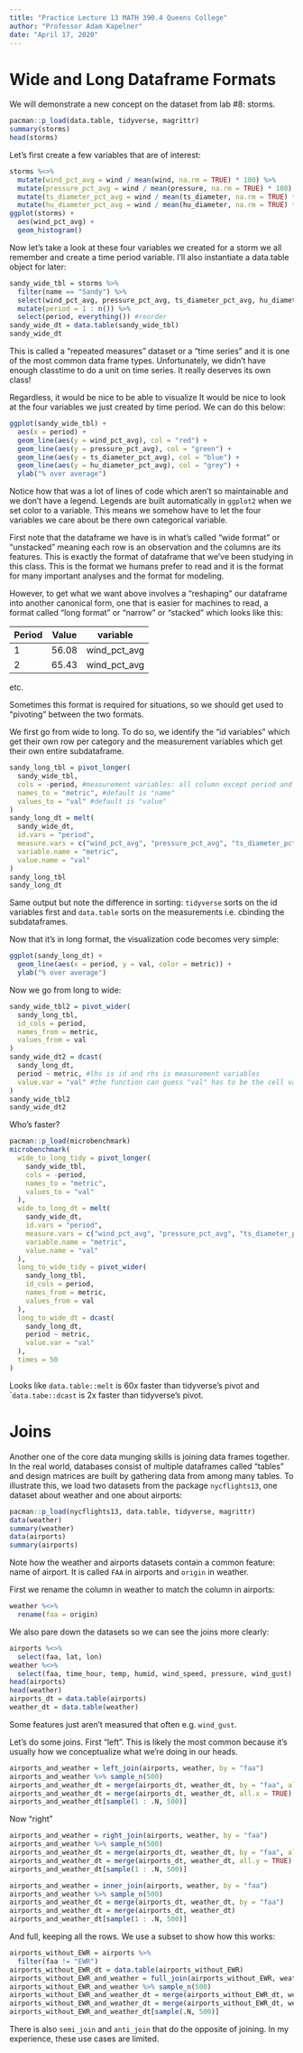 ```yaml
---
title: "Practice Lecture 13 MATH 390.4 Queens College"
author: "Professor Adam Kapelner"
date: "April 17, 2020"
---
```






# Wide and Long Dataframe Formats

We will demonstrate a new concept on the dataset from lab #8: storms.

```r
pacman::p_load(data.table, tidyverse, magrittr)
summary(storms)
head(storms)
```

Let's first create a few variables that are of interest:

```r
storms %<>% 
  mutate(wind_pct_avg = wind / mean(wind, na.rm = TRUE) * 100) %>%
  mutate(pressure_pct_avg = wind / mean(pressure, na.rm = TRUE) * 100) %>%
  mutate(ts_diameter_pct_avg = wind / mean(ts_diameter, na.rm = TRUE) * 100) %>%
  mutate(hu_diameter_pct_avg = wind / mean(hu_diameter, na.rm = TRUE) * 100)
ggplot(storms) + 
  aes(wind_pct_avg) + 
  geom_histogram()
```

Now let's take a look at these four variables we created for a storm we all remember and create a time period variable. I'll also instantiate a data.table object for later:

```r
sandy_wide_tbl = storms %>% 
  filter(name == "Sandy") %>%
  select(wind_pct_avg, pressure_pct_avg, ts_diameter_pct_avg, hu_diameter_pct_avg) %>% #we only care about our variables
  mutate(period = 1 : n()) %>%
  select(period, everything()) #reorder
sandy_wide_dt = data.table(sandy_wide_tbl)
sandy_wide_dt
```

This is called a "repeated measures" dataset or a "time series" and it is one of the most common data frame types. Unfortunately, we didn't have enough classtime to do a unit on time series. It really deserves its own class!

Regardless, it would be nice to be able to visualize It would be nice to look at the four variables we just created by time period. We can do this below:

```r
ggplot(sandy_wide_tbl) + 
  aes(x = period) + 
  geom_line(aes(y = wind_pct_avg), col = "red") + 
  geom_line(aes(y = pressure_pct_avg), col = "green") + 
  geom_line(aes(y = ts_diameter_pct_avg), col = "blue") + 
  geom_line(aes(y = hu_diameter_pct_avg), col = "grey") +
  ylab("% over average")
```

Notice how that was a lot of lines of code which aren't so maintainable and we don't have a legend. Legends are built automatically in `ggplot2` when we set color to a variable. This means we somehow have to let the four variables we care about be there own categorical variable.

First note that the dataframe we have is in what's called "wide format" or "unstacked" meaning each row is an observation and the columns are its features. This is exactly the format of dataframe that we've been studying in this class. This is the format we humans prefer to read and it is the format for many important analyses and the format for modeling.

However, to get what we want above involves a "reshaping" our dataframe into another canonical form, one that is easier for machines to read, a format called "long format" or "narrow" or "stacked" which looks like this:

| Period      | Value       | variable     |
| ----------- | ----------- | -------------|
| 1           | 56.08       | wind_pct_avg |
| 2           | 65.43       | wind_pct_avg |
etc.

Sometimes this format is required for situations, so we should get used to "pivoting" between the two formats. 

We first go from wide to long. To do so, we identify the "id variables" which get their own row per category and the measurement variables which get their own entire subdataframe.

```r
sandy_long_tbl = pivot_longer(
  sandy_wide_tbl, 
  cols = -period, #measurement variables: all column except period and period is then the ID variable
  names_to = "metric", #default is "name"
  values_to = "val" #default is "value"
)
sandy_long_dt = melt(
  sandy_wide_dt,
  id.vars = "period",
  measure.vars = c("wind_pct_avg", "pressure_pct_avg", "ts_diameter_pct_avg", "hu_diameter_pct_avg"),
  variable.name = "metric",
  value.name = "val"
)
sandy_long_tbl
sandy_long_dt
```

Same output but note the difference in sorting: `tidyverse` sorts on the id variables first and `data.table` sorts on the measurements i.e. cbinding the subdataframes.

Now that it's in long format, the visualization code becomes very simple:

```r
ggplot(sandy_long_dt) +
  geom_line(aes(x = period, y = val, color = metric)) +
  ylab("% over average")
```

Now we go from long to wide:

```r
sandy_wide_tbl2 = pivot_wider(
  sandy_long_tbl,
  id_cols = period, 
  names_from = metric,
  values_from = val
)
sandy_wide_dt2 = dcast(
  sandy_long_dt,
  period ~ metric, #lhs is id and rhs is measurement variables
  value.var = "val" #the function can guess "val" has to be the cell values so it's not needed
)
sandy_wide_tbl2
sandy_wide_dt2
```

Who's faster?

```r
pacman::p_load(microbenchmark)
microbenchmark(
  wide_to_long_tidy = pivot_longer(
    sandy_wide_tbl, 
    cols = -period,
    names_to = "metric",
    values_to = "val"
  ),
  wide_to_long_dt = melt(
    sandy_wide_dt,
    id.vars = "period",
    measure.vars = c("wind_pct_avg", "pressure_pct_avg", "ts_diameter_pct_avg", "hu_diameter_pct_avg"),
    variable.name = "metric",
    value.name = "val"
  ),
  long_to_wide_tidy = pivot_wider(
    sandy_long_tbl,
    id_cols = period, 
    names_from = metric,
    values_from = val
  ),
  long_to_wide_dt = dcast(
    sandy_long_dt,
    period ~ metric,
    value.var = "val"
  ),
  times = 50
)
```

Looks like ``data.table::melt`` is 60x faster than tidyverse's pivot and ``data.tabe::dcast` is 2x faster than tidyverse's pivot.

# Joins

Another one of the core data munging skills is joining data frames together. In the real world, databases consist of multiple dataframes called "tables" and design matrices are built by gathering data from among many tables. To illustrate this, we load two datasets from the package `nycflights13`, one dataset about weather and one about airports:

```r
pacman::p_load(nycflights13, data.table, tidyverse, magrittr)
data(weather)
summary(weather)
data(airports)
summary(airports)
```

Note how the weather and airports datasets contain a common feature: name of airport. It is called `FAA` in airports and `origin` in weather.

First we rename the column in weather to match the column in airports:

```r
weather %<>% 
  rename(faa = origin)
```

We also pare down the datasets so we can see the joins more clearly:

```r
airports %<>% 
  select(faa, lat, lon)
weather %<>% 
  select(faa, time_hour, temp, humid, wind_speed, pressure, wind_gust)
head(airports)
head(weather)
airports_dt = data.table(airports)
weather_dt = data.table(weather)
```

Some features just aren't measured that often e.g. `wind_gust`.

Let's do some joins. First "left". This is likely the most common because it's usually how we conceptualize what we're doing in our heads.

```r
airports_and_weather = left_join(airports, weather, by = "faa")
airports_and_weather %>% sample_n(500)
airports_and_weather_dt = merge(airports_dt, weather_dt, by = "faa", all.x = TRUE)
airports_and_weather_dt = merge(airports_dt, weather_dt, all.x = TRUE) #note this works too since it knows faa is the only column in common but not recommended since specifying "by" is more clear
airports_and_weather_dt[sample(1 : .N, 500)]
```

Now "right"

```r
airports_and_weather = right_join(airports, weather, by = "faa")
airports_and_weather %>% sample_n(500)
airports_and_weather_dt = merge(airports_dt, weather_dt, by = "faa", all.y = TRUE)
airports_and_weather_dt = merge(airports_dt, weather_dt, all.y = TRUE)
airports_and_weather_dt[sample(1 : .N, 500)]
```


```r
airports_and_weather = inner_join(airports, weather, by = "faa")
airports_and_weather %>% sample_n(500)
airports_and_weather_dt = merge(airports_dt, weather_dt, by = "faa")
airports_and_weather_dt = merge(airports_dt, weather_dt)
airports_and_weather_dt[sample(1 : .N, 500)]
```

And full, keeping all the rows. We use a subset to show how this works:

```r
airports_without_EWR = airports %>%
  filter(faa != "EWR")
airports_without_EWR_dt = data.table(airports_without_EWR)
airports_without_EWR_and_weather = full_join(airports_without_EWR, weather, by = "faa")
airports_without_EWR_and_weather %>% sample_n(500)
airports_without_EWR_and_weather_dt = merge(airports_without_EWR_dt, weather_dt, by = "faa", all = TRUE)
airports_without_EWR_and_weather_dt = merge(airports_without_EWR_dt, weather_dt, all = TRUE)
airports_without_EWR_and_weather_dt[sample(.N, 500)]
```

There is also `semi_join` and `anti_join` that do the opposite of joining. In my experience, these use cases are limited.
